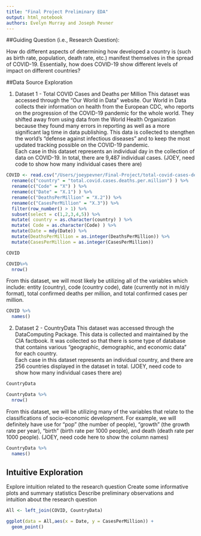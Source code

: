 ```yaml
---
title: "Final Project Preliminary EDA"
output: html_notebook
authors: Evelyn Murray and Joseph Pevner
---
```



##Guiding Question (i.e., Research Question):

How do different aspects of determining how developed a country is (such as birth rate, population, death rate, etc.) manifest themselves in the spread of COVID-19.  Essentially, how does COVID-19 show different levels of impact on different countries?


##Data Source Exploration

1. Dataset 1 - Total COVID Cases and Deaths per Million
This dataset was accessed through the "Our World in Data" website.  Our World in Data collects their information on health from the European CDC, who reports on the progression of the COVID-19 pandemic for the whole world.  They shifted away from using data from the World Health Organization because they found many errors in reporting as well as a more significant lag time in data publishing.  This data is collected to stengthen the world's "defense against infectious diseases" and to keep the most updated tracking possible on the COVID-19 pandemic.  
Each case in this dataset represents an individual day in the collection of data on COVID-19.  In total, there are 9,487 individual cases.   (JOEY, need code to show how many individual cases there are)
```r

COVID <- read.csv("/Users/joeypevner/Final-Project/total-covid-cases-deaths-per-million.csv") %>%
  rename(c("country" = "total.covid.cases.deaths.per.million") ) %>%
  rename(c("Code" = "X") ) %>%
  rename(c("Date" = "X.1") ) %>%
  rename(c("DeathsPerMillion" = "X.2")) %>%
  rename(c("CasesPerMillion" = "X.3")) %>%
  filter(row_number() > 1) %>%
  subset(select = c(1,2,3,4,5)) %>%
  mutate( country = as.character(country) ) %>%
  mutate( Code = as.character(Code) ) %>%
  mutate(Date = mdy(Date)) %>%
  mutate(DeathsPerMillion = as.integer(DeathsPerMillion)) %>%
  mutate(CasesPerMillion = as.integer(CasesPerMillion))

COVID

```



```r

COVID%>%
  nrow()

```





From this dataset, we will most likely be utilizing all of the variables which include: entity (country), code (country code), date (currently not in m/d/y format), total confirmed deaths per million, and total confirmed cases per million.
```r
COVID %>%
  names()
```





2. Dataset 2 - CountryData
This dataset was accessed through the DataComputing Package.  This data is collected and maintained by the CIA factbook.  It was collected so that there is some type of database that contains various "geographic, demographic, and economic data" for each country.  
Each case in this dataset represents an individual country, and there are 256 countries displayed in the dataset in total. (JOEY, need code to show how many individual cases there are)
```r
CountryData
```


```r


CountryData %>%
  nrow()


```


From this dataset, we will be utilizing many of the variables that relate to the classifications of socio-economic development.  For example, we will definitely have use for "pop" (the number of people), "growth" (the growth rate per year), "birth" (birth rate per 1000 people), and death (death rate per 1000 people). (JOEY, need code here to show the column names)
```r

CountryData %>%
  names()


```


## Intuitive Exploration

Explore intuition related to the research question
Create some informative plots and summary statistics 
Describe preliminary observations and intuition about the research question




```r
All <- left_join(COVID, CountryData)
```


```r

ggplot(data = All,aes(x = Date, y = CasesPerMillion)) +
  geom_point() 


```

```r


```








